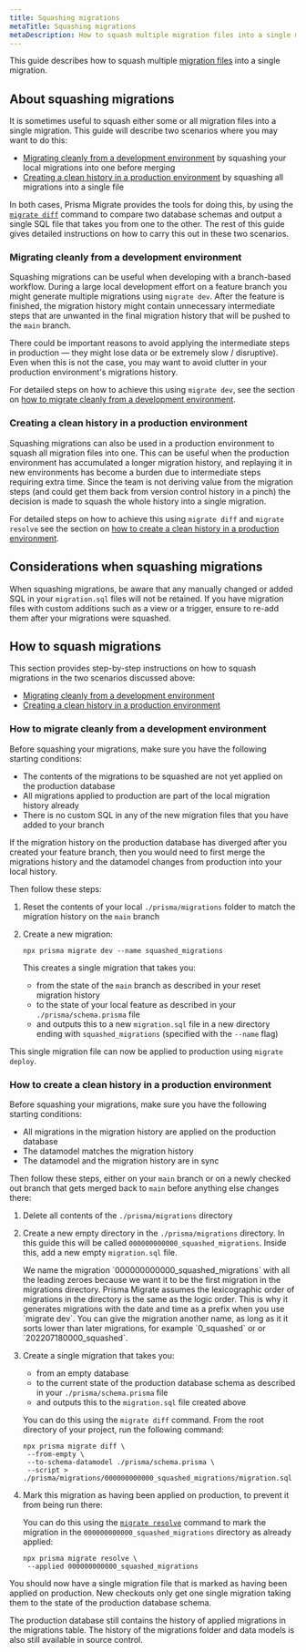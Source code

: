 ```yaml
---
title: Squashing migrations
metaTitle: Squashing migrations
metaDescription: How to squash multiple migration files into a single migration
---
```


<TopBlock>

This guide describes how to squash multiple [migration files](/concepts/components/prisma-migrate#migration-history) into a single migration.

</TopBlock>

## About squashing migrations

It is sometimes useful to squash either some or all migration files into a single migration. This guide will describe two scenarios where you may want to do this:

- [Migrating cleanly from a development environment](#migrating-cleanly-from-a-development-environment) by squashing your local migrations into one before merging
- [Creating a clean history in a production environment](#creating-a-clean-history-in-a-production-environment) by squashing all migrations into a single file

In both cases, Prisma Migrate provides the tools for doing this, by using the [`migrate diff`](/reference/api-reference/command-reference#migrate-diff) command to compare two database schemas and output a single SQL file that takes you from one to the other. The rest of this guide gives detailed instructions on how to carry this out in these two scenarios.

### Migrating cleanly from a development environment

Squashing migrations can be useful when developing with a branch-based workflow. During a large local development effort on a feature branch you might generate multiple migrations using `migrate dev`. After the feature is finished, the migration history might contain unnecessary intermediate steps that are unwanted in the final migration history that will be pushed to the `main` branch.

There could be important reasons to avoid applying the intermediate steps in production — they might lose data or be extremely slow / disruptive). Even when this is not the case, you may want to avoid clutter in your production environment's migrations history.

For detailed steps on how to achieve this using `migrate dev`, see the section on [how to migrate cleanly from a development environment](#how-to-migrate-cleanly-from-a-development-environment).

### Creating a clean history in a production environment

Squashing migrations can also be used in a production environment to squash all migration files into one. This can be useful when the production environment has accumulated a longer migration history, and replaying it in new environments has become a burden due to intermediate steps requiring extra time. Since the team is not deriving value from the migration steps (and could get them back from version control history in a pinch) the decision is made to squash the whole history into a single migration.

For detailed steps on how to achieve this using `migrate diff` and `migrate resolve` see the section on [how to create a clean history in a production environment](#how-to-create-a-clean-history-in-a-production-environment).

## Considerations when squashing migrations

<Admonition type="warning">

When squashing migrations, be aware that any manually changed or added SQL in your `migration.sql` files will not be retained. If you have migration files with custom additions such as a view or a trigger, ensure to re-add them after your migrations were squashed.

</Admonition>

## How to squash migrations

This section provides step-by-step instructions on how to squash migrations in the two scenarios discussed above:

- [Migrating cleanly from a development environment](#how-to-migrate-cleanly-from-a-development-environment)
- [Creating a clean history in a production environment](#how-to-create-a-clean-history-in-a-production-environment)

### How to migrate cleanly from a development environment

Before squashing your migrations, make sure you have the following starting conditions:

- The contents of the migrations to be squashed are not yet applied on the production database
- All migrations applied to production are part of the local migration history already
- There is no custom SQL in any of the new migration files that you have added to your branch

<Admonition type="info">

If the migration history on the production database has diverged after you created your feature branch, then you would need to first merge the migrations history and the datamodel changes from production into your local history.

</Admonition>

Then follow these steps:

1. Reset the contents of your local `./prisma/migrations` folder to match the migration history on the `main` branch

2. Create a new migration:

   ```terminal
   npx prisma migrate dev --name squashed_migrations
   ```

   This creates a single migration that takes you:

   - from the state of the `main` branch as described in your reset migration history
   - to the state of your local feature as described in your `./prisma/schema.prisma` file
   - and outputs this to a new `migration.sql` file in a new directory ending with `squashed_migrations` (specified with the `--name` flag)

This single migration file can now be applied to production using `migrate deploy`.

### How to create a clean history in a production environment

Before squashing your migrations, make sure you have the following starting conditions:

- All migrations in the migration history are applied on the production database
- The datamodel matches the migration history
- The datamodel and the migration history are in sync

Then follow these steps, either on your `main` branch or on a newly checked out branch that gets merged back to `main` before anything else changes there:

1. Delete all contents of the `./prisma/migrations` directory

2. Create a new empty directory in the `./prisma/migrations` directory. In this guide this will be called `000000000000_squashed_migrations`. Inside this, add a new empty `migration.sql` file.

   <Admonition type="info">
    We name the migration `000000000000_squashed_migrations` with all the leading zeroes because we want it to be the first migration in the migrations directory. Prisma Migrate assumes the lexicographic order of migrations in the directory is the same as the logic order. This is why it generates migrations with the date and time as a prefix when you use `migrate dev`. You can give the migration another name, as long as it it sorts lower than later migrations, for example `0_squashed` or  or `202207180000_squashed`.
   </Admonition>

3. Create a single migration that takes you:

   - from an empty database
   - to the current state of the production database schema as described in your `./prisma/schema.prisma` file
   - and outputs this to the `migration.sql` file created above

   You can do this using the `migrate diff` command. From the root directory of your project, run the following command:

   ```terminal
   npx prisma migrate diff \
    --from-empty \
    --to-schema-datamodel ./prisma/schema.prisma \
    --script > ./prisma/migrations/000000000000_squashed_migrations/migration.sql
   ```

4. Mark this migration as having been applied on production, to prevent it from being run there:

   You can do this using the [`migrate resolve`](/reference/api-reference/command-reference#migrate-resolve) command to mark the migration in the `000000000000_squashed_migrations` directory as already applied:

   ```terminal
   npx prisma migrate resolve \
    --applied 000000000000_squashed_migrations
   ```

You should now have a single migration file that is marked as having been applied on production. New checkouts only get one single migration taking them to the state of the production database schema.

The production database still contains the history of applied migrations in the migrations table. The history of the migrations folder and data models is also still available in source control.
